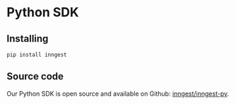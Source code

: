 
# Python SDK

## Installing

```shell
pip install inngest
```

## Source code

Our Python SDK is open source and available on Github: [<GithubIcon className="ml-2 inline-flex"/> inngest/inngest-py](https://github.com/inngest/inngest-py).
